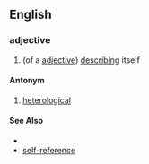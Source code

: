 ==English==
===adjective===
# (of a [[adjective]]) [[describing]] itself
====Antonym====
# [[heterological]]
====See Also====
*{{pedialite}}
*[[self-reference]]
